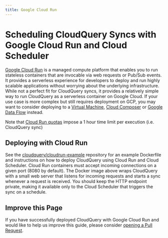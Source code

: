 ```yaml
---
title: Google Cloud Run
---
```



# Scheduling CloudQuery Syncs with Google Cloud Run and Cloud Scheduler

[Google Cloud Run](https://cloud.google.com/run) is a managed compute platform that enables you to run stateless containers that are invocable via web requests or Pub/Sub events. It provides a serverless experience for developers to deploy and run highly scalable applications without worrying about the underlying infrastructure. While not a perfect fit for CloudQuery syncs, it provides a relatively simple way to run CloudQuery as a serverless container on Google Cloud. If your use case is more complex but still requires deployment on GCP, you may want to consider deploying to a [Virtual Machine](https://cloud.google.com/compute/docs/instances/create-start-instance), [Cloud Composer](https://cloud.google.com/composer/docs/concepts/overview) or [Google Data Flow](https://cloud.google.com/dataflow) instead.

<Callout type="warning">

Note that [Cloud Run quotas](https://cloud.google.com/run/quotas) impose a 1 hour time limit per execution (i.e. CloudQuery sync)

</Callout>

## Deploying with Cloud Run

See the [cloudquery/cloudrun-example](https://github.com/cloudquery/cloudrun-example) repository for an example Dockerfile and instructions on how to deploy CloudQuery using Cloud Run and Cloud Scheduler. Cloud Run containers must accept incoming connections on a given port (8080 by default). The Docker image above wraps CloudQuery with a small web server that listens for incoming requests and starts a sync whenever a request is received. You should keep the HTTP endpoint private, making it available only to the Cloud Scheduler that triggers the sync on a schedule.

## Improve this Page

If you have successfully deployed CloudQuery with Google Cloud Run and would like to help us improve this guide, please consider [opening a Pull Request](https://github.com/cloudquery/cloudquery/blob/main/website/pages/docs/deployment/cloudrun.mdx).

